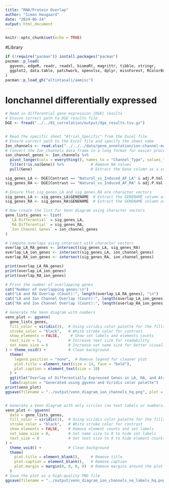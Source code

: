 ```yaml
---
title: "RNA/Protein Overlap"
author: "Simon Haugaard"
date: "2024-06-24"
output: html_document
---
```


```r
knitr::opts_chunk$set(echo = TRUE)
```

#Library
```r
if (!require("pacman")) install.packages("pacman")
pacman::p_load(
  ggvenn, edgeR, readr, readxl, biomaRt, magrittr, tibble, stringr, 
  ggplot2, data.table, patchwork, openxlsx, dplyr, missForest, RColorBrewer, viridis, tidyr, forcats
)
pacman::p_load_gh("altintasali/aamisc")
```

# Ionchannel differentially expressed
```r
# Read in differential gene expression (DGE) results
# Ensure correct path to DGE results file
DGE <- fread("../../01_correlation/output/dge_results.tsv.gz")


# Read the specific sheet "Atrial_Specific" from the Excel file
# Ensure correct path to the Excel file and specify the sheet name
Ion_channels <- read.xlsx("../../../data/gene_annotation/ion-channel-masterlist.xlsx")
# Convert the Ion_channels data frame to a long format for easier processing
ion_channel_genes <- Ion_channels %>%
  pivot_longer(cols = everything(), names_to = "Channel_Type", values_to = "Gene") %>%
  filter(!is.na(Gene)) %>%            # Remove NA values
  pull(Gene)                          # Extract the Gene column as a vector

sig_genes_LA <- DGE[Contrast == "Natural_vs_Induced_AF_LA" & adj.P.Val < 0.05, .(GENENAME)]
sig_genes_RA <- DGE[Contrast == "Natural_vs_Induced_AF_RA" & adj.P.Val < 0.05, .(GENENAME)]

# Ensure that sig_genes_LA and sig_genes_RA are character vectors
sig_genes_LA <- sig_genes_LA$GENENAME  # Extract the GENENAME column as a vector
sig_genes_RA <- sig_genes_RA$GENENAME  # Extract the GENENAME column as a vector

# Now create the list for Venn diagram using character vectors
gene_lists_genes <- list(
  `LA Differential` = sig_genes_LA,
  `RA Differential` = sig_genes_RA,
  `Ion Channel Genes` = ion_channel_genes
)

# Compute overlaps using intersect with character vectors
overlap_LA_RA_genes <- intersect(sig_genes_LA, sig_genes_RA)
overlap_LA_ion_genes <- intersect(sig_genes_LA, ion_channel_genes)
overlap_RA_ion_genes <- intersect(sig_genes_RA, ion_channel_genes)

print(overlap_LA_RA_genes)
print(overlap_LA_ion_genes)
print(overlap_RA_ion_genes)

# Print the number of overlapping genes
cat("Number of overlapping genes:\n")
cat("LA and RA Overlap (Count):", length(overlap_LA_RA_genes), "\n")
cat("LA and Ion Channel Overlap (Count):", length(overlap_LA_ion_genes), "\n")
cat("RA and Ion Channel Overlap (Count):", length(overlap_RA_ion_genes), "\n")

# Generate the Venn diagram with numbers
venn_plot <- ggvenn(
  gene_lists_genes,
  fill_color = viridis(3),  # Using viridis color palette for the fills
  stroke_color = "black",   # White stroke color for contrast
  show_elements = FALSE,     # Show set labels and elements counts
  text_size = 5,            # Increase text size for readability
  set_name_size = 6         # Increase set name size for better visualization
) + theme_void() +          # Clean background
  theme(
    legend.position = "none",  # Remove legend for cleaner plot
    plot.title = element_text(size = 14, face = "bold"),
    plot.caption = element_text(size = 10)
  ) +
  ggtitle("Overlap of Differentially Expressed Genes in LA, RA, and Atrial-Specific Genes") +
  labs(caption = "Generated using ggvenn and Viridis color palette")
print(venn_plot)
ggsave(filename = "../output/venn_diagram_ion_channels_hq.png", plot = venn_plot, device = "png", dpi = 800, width = 10, height = 8, units = "in")


# Generate a Venn diagram with only circles (no text labels or numbers)
venn_plot <- ggvenn(
  data = gene_lists_genes,
  fill_color = viridis(3),  # Using viridis color palette for the fills
  stroke_color = "black",   # White stroke color for contrast
  show_elements = FALSE,    # Remove element counts and set labels
  set_name_size = 0,        # Set name size to 0 to hide set labels
  text_size = 0             # Set text size to 0 to hide element counts
) + 
  theme_void() +            # Clean background
  theme(
    plot.title = element_blank(),     # Remove title
    plot.caption = element_blank(),   # Remove caption
    plot.margin = margin(0, 0, 0, 0)  # Remove margins around the plot
  )
# Save the plot as a high-quality PNG file
ggsave(filename = "../output/venn_diagram_ion_channels_no_labels_hq.png", plot = venn_plot, device = "png", dpi = 800, width = 10, height = 8, units = "in")

```
